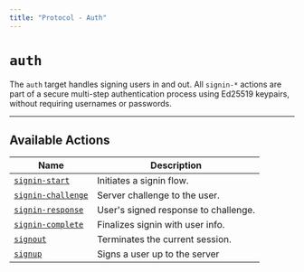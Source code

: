 ```yaml
---
title: "Protocol - Auth"
---
```


# `auth`

The `auth` target handles signing users in and out.
All `signin-*` actions are part of a secure multi-step authentication process using Ed25519 keypairs, without requiring usernames or passwords.

---

## Available Actions

| Name                                        | Description                          |
|---------------------------------------------|--------------------------------------|
| [`signin-start`](/protocol/auth/signin)     | Initiates a signin flow.             |
| [`signin-challenge`](/protocol/auth/signin) | Server challenge to the user.        |
| [`signin-response`](/protocol/auth/signin)  | User's signed response to challenge. |
| [`signin-complete`](/protocol/auth/signin)  | Finalizes signin with user info.     |
| [`signout`](/protocol/auth/signout)         | Terminates the current session.      |
| [`signup`](/protocol/auth/signup)           | Signs a user up to the server        |